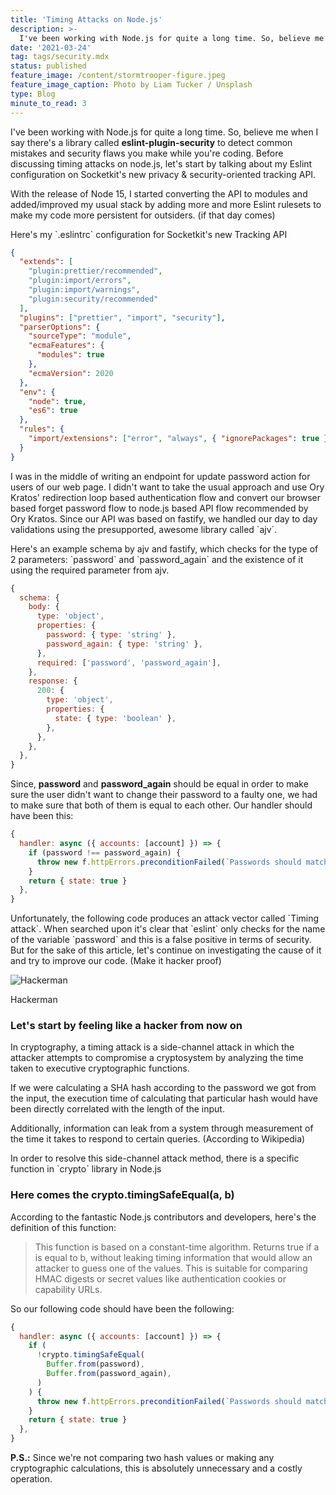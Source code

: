 ```yaml
---
title: 'Timing Attacks on Node.js'
description: >-
  I've been working with Node.js for quite a long time. So, believe me when I say there's a library called eslint-plugin-security to detect common mistakes and security flaws you make while you're coding.
date: '2021-03-24'
tag: tags/security.mdx
status: published
feature_image: /content/stormtrooper-figure.jpeg
feature_image_caption: Photo by Liam Tucker / Unsplash
type: Blog
minute_to_read: 3
---
```


I've been working with Node.js for quite a long time. So, believe me when I say there's a library called **eslint-plugin-security** to detect common mistakes and security flaws you make while you're coding. Before discussing timing attacks on node.js, let's start by talking about my Eslint configuration on Socketkit's new privacy & security-oriented tracking API.

With the release of Node 15, I started converting the API to modules and added/improved my usual stack by adding more and more Eslint rulesets to make my code more persistent for outsiders. (if that day comes)

Here's my \`.eslintrc\` configuration for Socketkit's new Tracking API

```json title="Example .eslintrc configuration"
{
  "extends": [
    "plugin:prettier/recommended",
    "plugin:import/errors",
    "plugin:import/warnings",
    "plugin:security/recommended"
  ],
  "plugins": ["prettier", "import", "security"],
  "parserOptions": {
    "sourceType": "module",
    "ecmaFeatures": {
      "modules": true
    },
    "ecmaVersion": 2020
  },
  "env": {
    "node": true,
    "es6": true
  },
  "rules": {
    "import/extensions": ["error", "always", { "ignorePackages": true }]
  }
}
```

I was in the middle of writing an endpoint for update password action for users of our web page. I didn't want to take the usual approach and use Ory Kratos' redirection loop based authentication flow and convert our browser based forget password flow to node.js based API flow recommended by Ory Kratos. Since our API was based on fastify, we handled our day to day validations using the presupported, awesome library called \`ajv\`.

Here's an example schema by ajv and fastify, which checks for the type of 2 parameters: \`password\` and \`password\_again\` and the existence of it using the required parameter from ajv.

```javascript title="Example schema using AJV and Fastify"
{
  schema: {
    body: {
      type: 'object',
      properties: {
        password: { type: 'string' },
        password_again: { type: 'string' },
      },
      required: ['password', 'password_again'],
    },
    response: {
      200: {
        type: 'object',
        properties: {
          state: { type: 'boolean' },
        },
      },
    },
  },
}
```

Since, **password** and **password\_again** should be equal in order to make sure the user didn't want to change their password to a faulty one, we had to make sure that both of them is equal to each other. Our handler should have been this:

```javascript title="Example implementation"
{
  handler: async ({ accounts: [account] }) => {
    if (password !== password_again) {
      throw new f.httpErrors.preconditionFailed(`Passwords should match.`)
    }
    return { state: true }
  },
}
```

Unfortunately, the following code produces an attack vector called \`Timing attack\`. When searched upon it's clear that \`eslint\` only checks for the name of the variable \`password\` and this is a false positive in terms of security. But for the sake of this article, let's continue on investigating the cause of it and try to improve our code. (Make it hacker proof)

![Hackerman](/content/hackerman.png)

Hackerman

### Let's start by feeling like a hacker from now on

In cryptography, a timing attack is a side-channel attack in which the attacker attempts to compromise a cryptosystem by analyzing the time taken to executive cryptographic functions.

If we were calculating a SHA hash according to the password we got from the input, the execution time of calculating that particular hash would have been directly correlated with the length of the input.

Additionally, information can leak from a system through measurement of the time it takes to respond to certain queries. (According to Wikipedia)

In order to resolve this side-channel attack method, there is a specific function in \`crypto\` library in Node.js

### Here comes the **crypto.timingSafeEqual(a, b)**

According to the fantastic Node.js contributors and developers, here's the definition of this function:

> This function is based on a constant-time algorithm. Returns true if a is equal to b, without leaking timing information that would allow an attacker to guess one of the values. This is suitable for comparing HMAC digests or secret values like authentication cookies or capability URLs.

So our following code should have been the following:

```javascript title="The correct implementation"
{
  handler: async ({ accounts: [account] }) => {
    if (
      !crypto.timingSafeEqual(
        Buffer.from(password),
        Buffer.from(password_again),
      )
    ) {
      throw new f.httpErrors.preconditionFailed(`Passwords should match.`)
    }
    return { state: true }
  },
}
```

**P.S.:** Since we're not comparing two hash values or making any cryptographic calculations, this is absolutely unnecessary and a costly operation.
